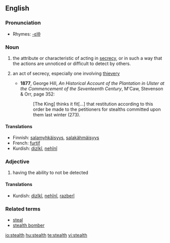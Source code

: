 {{wikipedia|dab=stealth}}
==English==

===Pronunciation===
* Rhymes: [[Rhymes:English:-ɛlθ|-ɛlθ]]

===Noun===
{{en-noun|s|-}}

# {{uncountable}} the attribute or characteristic of acting in [[secrecy]], or in such a way that the actions are unnoticed or difficult to detect by others.
# {{context|archaic|countable}} an act of secrecy, especially one involving [[thievery]]
#* '''1877''', George Hill, ''An Historical Account of the Plantation in Ulster at the Commencement of the Seventeenth Century'', M'Caw, Stevenson & Orr, page 352:
#*: [The King] thinks it fit[...] that restitution according to this order be made to the petitioners for stealths committed upon them last winter (273).

====Translations====
* Finnish: [[salamyhkäisyys]], [[salakähmäisyys]]
* French: [[furtif]]
* Kurdish: [[dizîkî]], [[nehînî]]

===Adjective===
{{en-adj|-}}

# having the ability to not be detected

====Translations====
* Kurdish: [[dizîkî]], [[nehînî]], [[razberî]]

===Related terms===
* [[steal]]
* [[stealth bomber]]

[[io:stealth]]
[[hu:stealth]]
[[te:stealth]]
[[vi:stealth]]